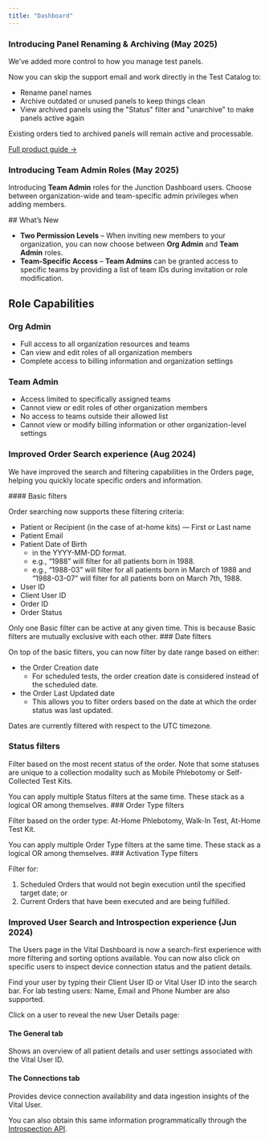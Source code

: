 ```yaml
---
title: "Dashboard"
---
```


### Introducing Panel Renaming & Archiving (May 2025)

We’ve added more control to how you manage test panels.

<Accordion title="Details" icon="magnifying-glass" iconType="regular">
  Now you can skip the support email and work directly in the Test Catalog to:

  - Rename panel names
  - Archive outdated or unused panels to keep things clean
  - View archived panels using the "Status" filter and "unarchive" to make panels active again

  Existing orders tied to archived panels will remain active and processable.

  [Full product guide →](https://support.tryvital.com/articles/1278554980-managing-lab-panels)
</Accordion>


### Introducing Team Admin Roles (May 2025)

Introducing **Team Admin** roles for the Junction Dashboard users. Choose between organization-wide and team-specific admin privileges when adding members.

<Accordion title="Details" defaultOpen icon="magnifying-glass" iconType="duotone">
  ## What’s New

  - **Two Permission Levels** – When inviting new members to your organization, you can now choose between **Org Admin** and **Team Admin** roles.
  - **Team-Specific Access** – **Team Admins** can be granted access to specific teams by providing a list of team IDs during invitation or role modification.

  ## Role Capabilities

  ### Org Admin

  - Full access to all organization resources and teams
  - Can view and edit roles of all organization members
  - Complete access to billing information and organization settings

  ### Team Admin

  - Access limited to specifically assigned teams
  - Cannot view or edit roles of other organization members
  - No access to teams outside their allowed list
  - Cannot view or modify billing information or other organization-level settings
</Accordion>

### Improved Order Search experience (Aug 2024)

We have improved the search and filtering capabilities in the Orders page, helping you quickly locate specific orders and information.

<Accordion title="Details" defaultOpen icon="magnifying-glass" iconType="duotone">
  #### Basic filters

  Order searching now supports these filtering criteria:

  - Patient or Recipient (in the case of at-home kits) — First or Last name
  - Patient Email
  - Patient Date of Birth
    - in the YYYY-MM-DD format.
    - e.g., “1988” will filter for all patients born in 1988.
    - e.g., “1988-03” will filter for all patients born in March of 1988 and “1988-03-07” will filter for all patients born on March 7th, 1988.
  - User ID
  - Client User ID
  - Order ID
  - Order Status

  <Info>
    Only one Basic filter can be active at any given time. This is because Basic filters are
    mutually exclusive with each other.
  </Info>
  ### Date filters

  On top of the basic filters, you can now filter by date range based on either:

  - the Order Creation date
    - For scheduled tests, the order creation date is considered instead of the scheduled date.
  - the Order Last Updated date
    - This allows you to filter orders based on the date at which the order status was last updated.

  Dates are currently filtered with respect to the UTC timezone.

  ### Status filters

  Filter based on the most recent status of the order. Note that some statuses are unique to a collection modality such as Mobile Phlebotomy or Self-Collected Test Kits.

  <Info>
    You can apply multiple Status filters at the same time. These stack as a logical OR among themselves.
  </Info>
  ### Order Type filters

  Filter based on the order type: At-Home Phlebotomy, Walk-In Test, At-Home Test Kit.

  <Info>
    You can apply multiple Order Type filters at the same time. These stack as a logical OR among themselves.
  </Info>
  ### Activation Type filters

  Filter for:

  1. Scheduled Orders that would not begin execution until the specified target date; or
  2. Current Orders that have been executed and are being fulfilled.
</Accordion>

### Improved User Search and Introspection experience (Jun 2024)

The Users page in the Vital Dashboard is now a search-first experience with more filtering and sorting options
available. You can now also click on specific users to inspect device connection status and the patient details.

<Accordion title="Details" defaultOpen icon="magnifying-glass" iconType="duotone">
  Find your user by typing their Client User ID or Vital User ID into the search bar. For lab testing users: Name, Email and Phone Number are also supported.

  Click on a user to reveal the new User Details page:

  #### The General tab

  Shows an overview of all patient details and user settings associated with the Vital User ID.

  #### The Connections tab

  Provides device connection availability and data ingestion insights of the Vital User.

  You can also obtain this same information programmatically through the [Introspection API](/api-reference/introspection/user-resources).
</Accordion>